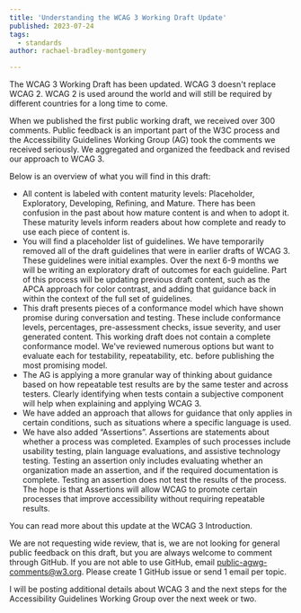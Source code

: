 ```yaml
---
title: 'Understanding the WCAG 3 Working Draft Update'
published: 2023-07-24
tags:
  - standards
author: rachael-bradley-montgomery

---
```


The WCAG 3 Working Draft has been updated. WCAG 3 doesn't replace WCAG 2. WCAG 2 is used around the world and will still be required by different countries for a long time to come. 

When we published the first public working draft, we received over 300 comments.  Public feedback is an important part of the W3C process and the Accessibility Guidelines Working Group (AG) took the comments we received seriously. We aggregated and organized the feedback and revised our approach to WCAG 3. 

Below is an overview of what you will find in this draft: 

- All content is labeled with content maturity levels: Placeholder, Exploratory, Developing, Refining, and Mature. There has been confusion in the past about how mature content is and when to adopt it. These maturity levels inform readers about how complete and ready to use each piece of content is.
- You will find a placeholder list of guidelines. We have temporarily removed all of the draft guidelines that were in earlier drafts of WCAG 3. These guidelines were initial examples.  Over the next 6-9 months we will be writing an exploratory draft of outcomes for each guideline. Part of this process will be updating previous draft content, such as the APCA approach for color contrast, and adding that guidance back in within the context of the full set of guidelines.
- This draft presents pieces of a conformance model which have shown promise during conversation and testing. These include conformance levels, percentages, pre-assessment checks, issue severity, and user generated content. This working draft does not contain a complete conformance model. We've reviewed numerous options but want to evaluate each for testability, repeatability, etc. before publishing the most promising model.
- The AG is applying a more granular way of thinking about guidance based on how repeatable test results are by the same tester and across testers. Clearly identifying when tests contain a subjective component will help when explaining and applying WCAG 3.
- We have added an approach that allows for guidance that only applies in certain conditions, such as situations where a specific language is used.
- We have also added “Assertions”. Assertions are statements about whether a process was completed. Examples of such processes include usability testing, plain language evaluations, and assistive technology testing. Testing an assertion only includes evaluating whether an organization made an assertion, and if the required documentation is complete. Testing an assertion does not test the results of the process. The hope is that Assertions will allow WCAG to promote certain processes that improve accessibility without requiring repeatable results.

You can read more about this update at the <ExternalLink href="https://www.w3.org/WAI/standards-guidelines/wcag/wcag3-intro/" inline={true}>WCAG 3 Introduction</ExternalLink>.

We are not requesting wide review, that is, we are not looking for general public feedback on this draft, but you are always welcome to comment through <ExternalLink href="https://github.com/w3c/wcag3/issues/new" inline={true}>GitHub</ExternalLink>. If you are not able to use GitHub, email public-agwg-comments@w3.org. Please create 1 GitHub issue or send 1 email per topic.

I will be posting additional details about WCAG 3 and the next steps for the Accessibility Guidelines Working Group over the next week or two.